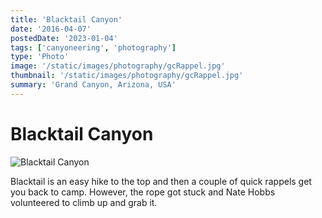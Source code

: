 ```yaml
---
title: 'Blacktail Canyon'
date: '2016-04-07'
postedDate: '2023-01-04'
tags: ['canyoneering', 'photography']
type: 'Photo'
image: '/static/images/photography/gcRappel.jpg'
thumbnail: '/static/images/photography/gcRappel.jpg'
summary: 'Grand Canyon, Arizona, USA'
---
```


# Blacktail Canyon

![Blacktail Canyon](/static/images/photography/gcRappel.jpg)

Blacktail is an easy hike to the top and then a couple of quick rappels get you back to camp. However, the rope got stuck and Nate Hobbs volunteered to climb up and grab it.

